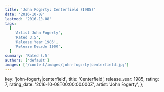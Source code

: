 ```yaml
---
title: 'John Fogerty: Centerfield (1985)'
date: '2016-10-08'
lastmod: '2016-10-08'
tags:
  [
    'Artist John Fogerty',
    'Rated 3.5',
    'Release Year 1985',
    'Release Decade 1980',
  ]
summary: 'Rated 3.5'
authors: ['default']
images: ['/content/images/john-fogerty|centerfield.jpg']
---
```


  key: 'john-fogerty|centerfield',
  title: 'Centerfield',
  release_year: 1985,
  rating: 7,
  rating_date: '2016-10-08T00:00:00.000Z',
  artist: 'John Fogerty',
};

<MusicRating data={data} />
